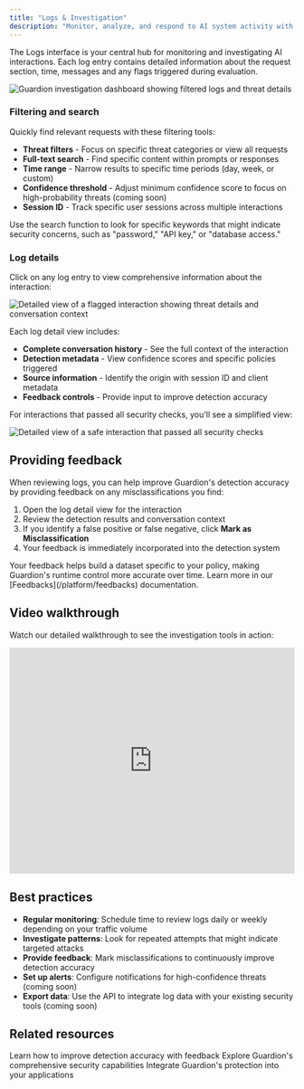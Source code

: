 ```yaml
---
title: "Logs & Investigation"
description: "Monitor, analyze, and respond to AI system activity with comprehensive logging and feedback tools."
---
```


The Logs interface is your central hub for monitoring and investigating AI interactions. 
Each log entry contains detailed information about the request section, time, messages and any flags triggered during evaluation.

<Frame>
<img src="/images/logs-view.png" alt="Guardion investigation dashboard showing filtered logs and threat details" />
</Frame>

### Filtering and search

Quickly find relevant requests with these filtering tools:

- **Threat filters** - Focus on specific threat categories or view all requests
- **Full-text search** - Find specific content within prompts or responses
- **Time range** - Narrow results to specific time periods (day, week, or custom)
- **Confidence threshold** - Adjust minimum confidence score to focus on high-probability threats (coming soon)
- **Session ID** - Track specific user sessions across multiple interactions

<Tip>
Use the search function to look for specific keywords that might indicate security concerns, such as "password," "API key," or "database access."
</Tip>

### Log details

Click on any log entry to view comprehensive information about the interaction:

<Frame>
  <img src="/images/log-feedback-review-flagged.png" alt="Detailed view of a flagged interaction showing threat details and conversation context" />
</Frame>

Each log detail view includes:

- **Complete conversation history** - See the full context of the interaction
- **Detection metadata** - View confidence scores and specific policies triggered
- **Source information** - Identify the origin with session ID and client metadata
- **Feedback controls** - Provide input to improve detection accuracy

For interactions that passed all security checks, you'll see a simplified view:

<Frame>
  <img src="/images/log-feedback-review-safe.png" alt="Detailed view of a safe interaction that passed all security checks" />
</Frame>

## Providing feedback

When reviewing logs, you can help improve Guardion's detection accuracy by providing feedback on any misclassifications you find:

1. Open the log detail view for the interaction
2. Review the detection results and conversation context
3. If you identify a false positive or false negative, click **Mark as Misclassification**
4. Your feedback is immediately incorporated into the detection system

<Note>
Your feedback helps build a dataset specific to your policy, making Guardion's runtime control more accurate over time. Learn more in our [Feedbacks](/platform/feedbacks) documentation.
</Note>

## Video walkthrough

Watch our detailed walkthrough to see the investigation tools in action:

<iframe 
  width="100%" 
  height="400" 
  src="https://www.youtube.com/embed/i8l39Q3D2VE?si=wHOBCDCWzL-fTuUd" 
  title="Guardion Investigation Tools Demo" 
  frameborder="0" 
  allow="accelerometer; autoplay; clipboard-write; encrypted-media; gyroscope; picture-in-picture; web-share" 
  referrerpolicy="strict-origin-when-cross-origin" 
  allowfullscreen
></iframe>

## Best practices

- **Regular monitoring**: Schedule time to review logs daily or weekly depending on your traffic volume
- **Investigate patterns**: Look for repeated attempts that might indicate targeted attacks
- **Provide feedback**: Mark misclassifications to continuously improve detection accuracy
- **Set up alerts**: Configure notifications for high-confidence threats (coming soon)
- **Export data**: Use the API to integrate log data with your existing security tools (coming soon)

## Related resources

<CardGroup cols={2}>
  
  
  <Card title="Feedbacks" icon="thumbs-up" href="/platform/feedbacks">
    Learn how to improve detection accuracy with feedback
  </Card>
  
  <Card title="Account Security Features" icon="shield" href="/platform/security">
    Explore Guardion's comprehensive security capabilities
  </Card>
  
  <Card title="API Reference" icon="code" href="/guard-api">
    Integrate Guardion's protection into your applications
  </Card>
</CardGroup>